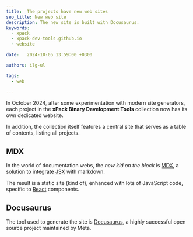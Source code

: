 ```yaml
---
title:  The projects have new web sites
seo_title: New web site
description: The new site is built with Docusaurus.
keywords:
  - xpack
  - xpack-dev-tools.github.io
  - website

date:   2024-10-05 13:59:00 +0300

authors: ilg-ul

tags:
  - web

---
```



In October 2024, after some experimentation with modern site generators,
each project in the **xPack Binary Development Tools** collection now
has its own dedicated website.

<!--truncate-->

<PageMetadata title={frontMatter.seo_title} />

In addition, the collection itself
features a central site that serves as a table of contents, listing
all projects.

## MDX

In the world of documentation webs, the _new kid on the block_
is [MDX](https://mdxjs.com), a solution
to integrate [JSX](https://react.dev/learn/writing-markup-with-jsx) with
markdown.

The result is a static site (kind of), enhanced with lots of JavaScript
code, specific to [React](https://react.dev) components.

## Docusaurus

The tool used to generate the site is [Docusaurus](https://docusaurus.io),
a highly successful open source project maintained by Meta.
